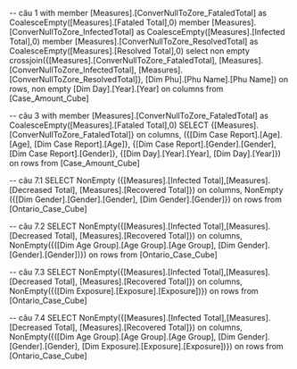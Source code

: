 ﻿-- câu 1
with 
 member [Measures].[ConverNullToZore_FataledTotal] as
 CoalesceEmpty([Measures].[Fataled Total],0)
 member [Measures].[ConverNullToZore_InfectedTotal] as
 CoalesceEmpty([Measures].[Infected Total],0)
 member [Measures].[ConverNullToZore_ResolvedTotal] as
 CoalesceEmpty([Measures].[Resolved Total],0)
select non empty crossjoin({[Measures].[ConverNullToZore_FataledTotal], 
[Measures].[ConverNullToZore_InfectedTotal], [Measures].[ConverNullToZore_ResolvedTotal]}, 
[Dim Phu].[Phu Name].[Phu Name]) on rows,
non empty [Dim Day].[Year].[Year] on columns
from [Case_Amount_Cube]

-- câu 3
with 
 member [Measures].[ConverNullToZore_FataledTotal] as
 CoalesceEmpty([Measures].[Fataled Total],0)
SELECT {[Measures].[ConverNullToZore_FataledTotal]} on columns,
({[Dim Case Report].[Age].[Age], [Dim Case Report].[Age]},
{[Dim Case Report].[Gender].[Gender], [Dim Case Report].[Gender]},
{[Dim Day].[Year].[Year], [Dim Day].[Year]})
on rows
from [Case_Amount_Cube]

-- câu 7.1
SELECT NonEmpty ({[Measures].[Infected Total],[Measures].[Decreased Total], 
[Measures].[Recovered Total]}) on columns,
NonEmpty ({[Dim Gender].[Gender].[Gender], [Dim Gender].[Gender]}) on rows
from [Ontario_Case_Cube]

-- câu 7.2
SELECT NonEmpty({[Measures].[Infected Total],[Measures].[Decreased Total],
[Measures].[Recovered Total]}) on columns,
NonEmpty({([Dim Age Group].[Age Group].[Age Group],
[Dim Gender].[Gender].[Gender])}) on rows
from [Ontario_Case_Cube]

-- câu 7.3
SELECT NonEmpty({[Measures].[Infected Total],[Measures].[Decreased Total],
[Measures].[Recovered Total]}) on columns,
NonEmpty({([Dim Exposure].[Exposure].[Exposure])}) on rows
from [Ontario_Case_Cube]

-- câu 7.4
SELECT NonEmpty({[Measures].[Infected Total],[Measures].[Decreased Total],
[Measures].[Recovered Total]}) on columns,
NonEmpty({([Dim Age Group].[Age Group].[Age Group],
[Dim Gender].[Gender].[Gender], [Dim Exposure].[Exposure].[Exposure])}) on rows
from [Ontario_Case_Cube]